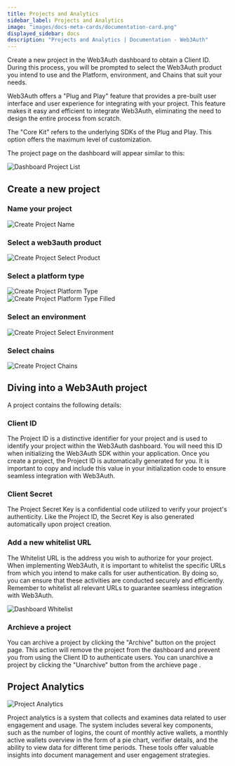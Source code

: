```yaml
---
title: Projects and Analytics
sidebar_label: Projects and Analytics
image: "images/docs-meta-cards/documentation-card.png"
displayed_sidebar: docs
description: "Projects and Analytics | Documentation - Web3Auth"
---
```



Create a new project in the Web3Auth dashboard to obtain a Client ID. During this process, you will be prompted to select the Web3Auth product you
intend to use and the Platform, environment, and Chains that suit your needs.

Web3Auth offers a "Plug and Play" feature that provides a pre-built user interface and user experience for integrating with your project. This feature
makes it easy and efficient to integrate Web3Auth, eliminating the need to design the entire process from scratch.

The "Core Kit" refers to the underlying SDKs of the Plug and Play. This option offers the maximum level of customization.

The project page on the dashboard will appear similar to this:

<div style={{ flexBasis: "300px", flexGrow: "1", textAlign: "center" }}>
  <img src={DashboardProjectList} style={{ alignSelf: "center", maxWidth: "100%" }} alt="Dashboard Project List" />
</div>

## Create a new project

### Name your project

<div style={{ flexBasis: "300px", flexGrow: "1", textAlign: "center" }}>
  <img src={CreateProjectName} style={{ alignSelf: "center", maxWidth: "100%" }} alt="Create Project Name" />
</div>

### Select a web3auth product

<div style={{ flexBasis: "300px", flexGrow: "1", textAlign: "center" }}>
  <img src={CreateProjectProduct} style={{ alignSelf: "center", maxWidth: "100%" }} alt="Create Project Select Product" />
</div>

### Select a platform type

<div style={{ flexBasis: "300px", flexGrow: "1", textAlign: "center" }}>
  <img src={CreateProjectPlatformType} style={{ alignSelf: "center", maxWidth: "100%" }} alt="Create Project Platform Type" />
</div>

<div style={{ flexBasis: "300px", flexGrow: "1", textAlign: "center" }}>
  <img src={CreateProjectPlatformTypeFilled} style={{ alignSelf: "center", maxWidth: "100%" }} alt="Create Project Platform Type Filled" />
</div>

### Select an environment

<div style={{ flexBasis: "300px", flexGrow: "1", textAlign: "center" }}>
  <img src={CreateProjectEnvironment} style={{ alignSelf: "center", maxWidth: "100%" }} alt="Create Project Select Environment" />
</div>

### Select chains

<div style={{ flexBasis: "300px", flexGrow: "1", textAlign: "center" }}>
  <img src={CreateProjectChains} style={{ alignSelf: "center", maxWidth: "100%" }} alt="Create Project Chains" />
</div>

## Diving into a Web3Auth project

A project contains the following details:

### Client ID

The Project ID is a distinctive identifier for your project and is used to identify your project within the Web3Auth dashboard. You will need this ID
when initializing the Web3Auth SDK within your application. Once you create a project, the Project ID is automatically generated for you. It is
important to copy and include this value in your initialization code to ensure seamless integration with Web3Auth.

### Client Secret

The Project Secret Key is a confidential code utilized to verify your project's authenticity. Like the Project ID, the Secret Key is also generated
automatically upon project creation.

### Add a new whitelist URL

The Whitelist URL is the address you wish to authorize for your project. When implementing Web3Auth, it is important to whitelist the specific URLs
from which you intend to make calls for user authentication. By doing so, you can ensure that these activities are conducted securely and efficiently.
Remember to whitelist all relevant URLs to guarantee seamless integration with Web3Auth.

<div style={{ flexBasis: "300px", flexGrow: "1", textAlign: "center" }}>
  <img src={DashboardWhiteListURL} style={{ alignSelf: "center", maxWidth: "100%" }} alt="Dashboard Whitelist" />
</div>

### Archieve a project

You can archive a project by clicking the "Archive" button on the project page. This action will remove the project from the dashboard and prevent you
from using the Client ID to authenticate users. You can unarchive a project by clicking the "Unarchive" button from the archieve page .

## Project Analytics

<div style={{ flexBasis: "300px", flexGrow: "1", textAlign: "center" }}>
  <img src={Analytics} style={{ alignSelf: "center", maxWidth: "100%" }} alt="Project Analytics" />
</div>

Project analytics is a system that collects and examines data related to user engagement and usage. The system includes several key components, such
as the number of logins, the count of monthly active wallets, a monthly active wallets overview in the form of a pie chart, verifier details, and the
ability to view data for different time periods. These tools offer valuable insights into document management and user engagement strategies.
